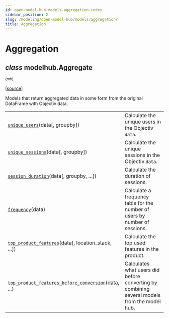 ```yaml
---
id: open-model-hub-models-aggregation-index
sidebar_position: 2
slug: /modeling/open-model-hub/models/aggregation/
title: Aggregation
---
```


# Aggregation

<div className="class">

## <span className="type-annotation"><em>class</em></span> <span className="additional-name">modelhub.</span><span className="name">Aggregate</span>

<small className="parameter-list">(<span className="parameter" id="mh">mh</span>)</small>


&#8203;<span className="view-source">[[source]](https://github.com/objectiv/objectiv-analytics/blob/main/modelhub/modelhub/aggregate.py)</span>

<div className="content">

Models that return aggregated data in some form from the original DataFrame with Objectiv data.


</div>


</div>

<div className="table-autosummary">

|                                                   |                                                                                                                                                                                                                        |
| ------------------------------------------------- | --------------------------------------------------------------------------------------------------------------------------------------------------------------------------------------------------------------------- |
| [`unique_users`](/modeling/open-model-hub/models/aggregation/modelhub.Aggregate.unique_users.mdx)(data[, groupby])                     | Calculate the unique users in the Objectiv `data`.                                                                                                                                                                       |
| [`unique_sessions`](/modeling/open-model-hub/models/aggregation/modelhub.Aggregate.unique_sessions.mdx)(data[, groupby])                  | Calculate the unique sessions in the Objectiv `data`.                                                                                                                                                                    |
| [`session_duration`](/modeling/open-model-hub/models/aggregation/modelhub.Aggregate.session_duration.mdx)(data[, groupby, ...])            | Calculate the duration of sessions.                                                                                                                                                                                    |
| [`frequency`](/modeling/open-model-hub/models/aggregation/modelhub.Aggregate.frequency.mdx)(data)                                   | Calculate a frequency table for the number of users by number of sessions.                                                                                                                                             |
| [`top_product_features`](/modeling/open-model-hub/models/aggregation/modelhub.Aggregate.top_product_features.mdx)(data[, location_stack, ...]) | Calculate the top used features in the product.                                                                                                                                                                        |
| [`top_product_features_before_conversion`](/modeling/open-model-hub/models/aggregation/modelhub.Aggregate.top_product_features_before_conversion.mdx)(data, ...) | Calculates what users did before converting by combining several models from the model hub.                                                                                                                            |


</div>

